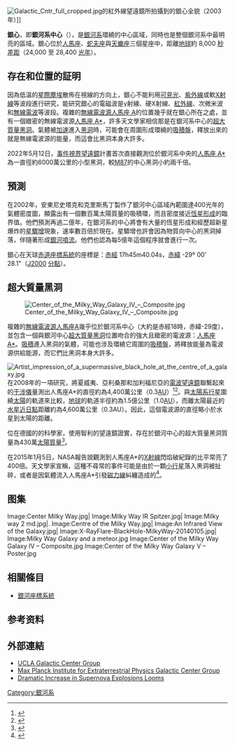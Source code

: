 {{Sky|17|45|40.04|-|29|00|28.1|25000}}[[File:Galactic_Cntr_full_cropped.jpg|thumb]]的紅外線望遠鏡所拍攝到的銀心全貌（2003年）]]

'''銀心'''，即'''銀河系中心'''（{{lang-en|Galactic Center}}），是[[銀河系|銀河系]]環繞的中心區域，同時也是整個銀河系中最明亮的區域。銀心位於[[人馬座|人馬座]]、[[蛇夫座|蛇夫座]]與[[天蠍座|天蠍座]]三個星座中，距離[[地球|地球]]約 8,000 [[秒差距|秒差距]]（24,000 至 28,400 [[光年|光年]]）。

== 存在和位置的証明 ==
因為低溫的[[星際雲|星際塵埃]]散佈在視線的方向上，銀心不能利用[[可見光|可見光]]、[[紫外線|紫外線]]或軟[[X射線|X射線]]等波段進行研究，能研究銀心的電磁波是γ射線、硬X射線、[[紅外線|紅外線]]、次微米波和[[無線電波|無線電波]]等波段。複雜的[[無線電波源|無線電波源]][[人馬座_A|人馬座 A]]的位置幾乎就在銀心所在之處，並有一個緻密的無線電波源[[人馬座_A*|人馬座 A*]]，許多天文學家相信那是在銀河系中心的[[超大質量黑洞|超大質量黑洞]]。氣體被[[加速度|加速]]進入[[黑洞|黑洞]]時，可能會在周圍形成環繞的[[吸積盤|吸積盤]]，釋放出來的就是無線電波源的能量，而這會比黑洞本身大許多。

2022年5月12日，[[事件視界望遠鏡|事件視界望遠鏡]]計畫首次直接觀測位於銀河系中央的[[人馬座_A*|人馬座 A*]]為一直徑約6000萬公里的小型黑洞，較[[室女A星系|M87]]的中心黑洞小約兩千倍。

== 預測 ==

在2002年，安東尼史塔克和克里斯馬丁製作了銀河中心區域內範圍達400光年的氣體密度圖，顯露出有一個數百萬太陽質量的吸積環，而且密度接近[[恆星形成|恆星形成]]的臨界值。他們預測再過二億年，在銀河系的中心將會有大量的恆星形成和經歷超新星爆炸的[[星驟增|星驟增]]現象，速率數百倍於現在。星驟增也許會因為物質向中心的黑洞掉落，伴隨著形成[[相對論的噴流|銀河噴流]]。他們也認為每5億年這個程序就會進行一次。

銀心在天球[[赤道座標系統|赤道座標系統]]的座標是：[[赤經|赤經]] 17h45m40.04s，[[赤緯|赤緯]] -29º 00' 28.1"（[[J2000|J2000]] [[分點|分點]]）。

== 超大質量黑洞 ==
{{main|人馬座A*}}

[[File:Center_of_the_Milky_Way_Galaxy_IV_–_Composite.jpg|thumb]]

複雜的[[無線電波源|無線電波源]][[人馬座A|人馬座A]]幾乎位於銀河系中心（大約是赤經18時，赤緯-29度），並包含一個與銀河中心[[超大質量黑洞|超大質量黑洞]]位置吻合的強大且緻密的電波源：[[人馬座A*|人馬座A*]]。[[吸積|吸積]]進入黑洞的氣體，可能也涉及環繞它周圍的[[吸積盤|吸積盤]]，將釋放能量為電波源供給能源，而它們比黑洞本身大許多。

[[File:Artist_impression_of_a_supermassive_black_hole_at_the_centre_of_a_galaxy.jpg|right]]
在2008年的一項研究，將夏威夷、亞利桑那和加利福尼亞的[[電波望遠鏡|電波望遠鏡]]聯繫起來的[[甚長基線干涉測量法|干涉儀]]量測出人馬座A*的直徑約為4,400萬公里（0.3[[天文單位|AU]]）<ref name="EHS">{{cite journal |last=Doeleman |first=Sheperd S. |display-authors=etal |date=2008 |title=Event-horizon-scale structure in the supermassive black hole candidate at that Galactic Centre |journal=[[Nature_(journal)|Nature]] |volume=455 |issue=7209 |pages=78–80 |doi=10.1038/nature07245 |url= |access-date= |pmid=18769434 |bibcode=2008Natur.455...78D |arxiv=0809.2442}}</ref><ref name="BBHF">{{cite journal |last=Reynolds |first=Christopher S. |date=2008 |title=Bringing black holes into focus |journal=Nature |volume=455 |issue=7209 |pages=39–40 |doi=10.1038/455039a |url= |access-date= |quote= |pmid=18769426 |bibcode=2008Natur.455...39R}}</ref>。與[[太陽系|太陽系]][[行星|行星]]圍繞[[太陽|太陽]]的軌道來比較，[[地球|地球]]的軌道半徑約為1.5億公里（1.0[[天文單位|AU]]），而離太陽最近的[[水星|水星]][[近日點|近日點]]距離約為4,600萬公里（0.3AU）。因此，這個電波源的直徑略小於水星到太陽的距離。

位在德國的{{link-en|馬克斯·普朗克外星物理研究所|Max Planck Institute for Extraterrestrial Physics}}的科學家，使用智利的望遠鏡證實，存在於銀河中心的超大質量黑洞質量為430萬[[太陽質量|太陽質量]]<ref name="gillessenetal2009">{{cite journal |last=Gillessen |first=S. |author2=Eisenhauer |author3=Trippe |author4=Alexander |author5=Genzel |author6=Martins |author7=Ott |title=Monitoring Stellar Orbits Around the Massive Black Hole in the Galactic Center |journal=The Astrophysical Journal |volume=692 |issue=2 |pages=1075–1109 |date=2009 |doi=10.1088/0004-637X/692/2/1075 |bibcode=2009ApJ...692.1075G |arxiv=0810.4674}}</ref>。

在2015年1月5日，NASA報告說觀測到人馬座A*的[[X射線|X射線]]閃焰破紀錄的比平常亮了400倍。天文學家宣稱，這種不尋常的事件可能是由於一顆[[小行星|小行星]]落入黑洞被扯碎，或者是因氣體流入人馬座A*引發[[磁力線|磁力線]]糾纏造成的<ref name="NASA-20150105">{{cite web |last=Chou |first=Felicia |last2=Anderson |first2=Janet |last3=Watzke |first3=Megan |title=Release 15-001 – NASA's Chandra Detects Record-Breaking Outburst from Milky Way's Black Hole |url=http://www.nasa.gov/press/2015/january/nasa-s-chandra-detects-record-breaking-outburst-from-milky-way-s-black-hole/ |date=5 January 2015 |work=[[NASA|NASA]] |access-date=6 January 2015 |archive-date=2015-01-06 |archive-url=https://web.archive.org/web/20150106100532/http://www.nasa.gov/press/2015/january/nasa-s-chandra-detects-record-breaking-outburst-from-milky-way-s-black-hole/ |dead-url=no }}</ref>。

== 图集 ==
<gallery class="center">
Image:Center Milky Way.jpg|
Image:Milky Way IR Spitzer.jpg|
Image:Milky way 2 md.jpg|.
Image:Centre of the Milky Way.jpg|
Image:An Infrared View of the Galaxy.jpg|
Image:X-RayFlare-BlackHole-MilkyWay-20140105.jpg|
Image:Milky Way Galaxy and a meteor.jpg
Image:Center of the Milky Way Galaxy IV – Composite.jpg
Image:Center of the Milky Way Galaxy V – Poster.jpg
</gallery>

== 相關條目 ==
{{Commons|Category:Galactic Center}}

* [[銀河座標系統|銀河座標系統]]

== 参考资料 ==
{{reflist}}

== 外部連結 ==

* [http://www.astro.ucla.edu/research/galcenter/ UCLA Galactic Center Group]
* [http://www.mpe.mpg.de/ir/GC/ Max Planck Institute for Extraterrestrial Physics Galactic Center Group]
* [https://web.archive.org/web/20020808061115/http://www.space.com/scienceastronomy/astronomy/boom_times_020610-1.html Dramatic Increase in Supernova Explosions Looms]

{{銀河}}

[[Category:銀河系|Category:銀河系]]